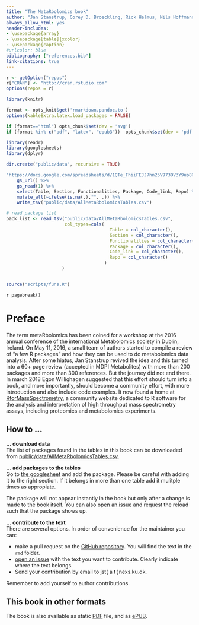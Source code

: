 ```yaml
---
title: "The MetaRbolomics book"
author: "Jan Stanstrup, Corey D. Broeckling, Rick Helmus, Nils Hoffmann, Ewy Mathé, Thomas Naake, Luca Nicolotti, Kristian Peters, Johannes Rainer, Reza M. Salek, Tobias Schulze, Emma L. Schymanski, Michael A. Stravs, Etienne A Thévenot, Hendrik Treutler, Ralf J. M. Weber, Egon Willighagen, Michael Witting, Steffen Neumann"
always_allow_html: yes
header-includes:
- \usepackage{array}
- \usepackage[table]{xcolor}
- \usepackage{caption}
#urlcolor: blue
bibliography: ["references.bib"]
link-citations: true
---
```


```r
r <- getOption("repos")
r["CRAN"] <- "http://cran.rstudio.com"
options(repos = r)

library(knitr)

format <- opts_knit$get('rmarkdown.pandoc.to')
options(kableExtra.latex.load_packages = FALSE)

if (format=="html") opts_chunk$set(dev = 'svg')
if (format %in% c("pdf", "latex", "epub3"))  opts_chunk$set(dev = 'pdf')
```

```r
library(readr)
library(googlesheets)
library(dplyr)

dir.create("public/data", recursive = TRUE)

"https://docs.google.com/spreadsheets/d/1QTe_FhiiFEJJ7hn25V973OV3Y9up8CsiLXgZXgTg_UU/edit?usp=sharing" %>% 
    gs_url() %>% 
    gs_read(1) %>% 
    select(Table, Section, Functionalities, Package, Code_link, Repo) %>% 
    mutate_all(~ifelse(is.na(.),"", .)) %>% 
    write_tsv("public/data/AllMetaRbolomicsTables.csv")

# read package list
pack_list <- read_tsv("public/data/AllMetaRbolomicsTables.csv",
                      col_types=cols(
                                       Table = col_character(),
                                       Section = col_character(),
                                       Functionalities = col_character(),
                                       Package = col_character(),
                                       Code_link = col_character(),
                                       Repo = col_character()
                                     )
                     )


source("scripts/funs.R")
```


`r pagebreak()`

# Preface {-}

The term metaRbolomics has been coined for a workshop at the 2016
annual conference of the international Metabolomics society in Dublin,
Ireland. On May 11, 2016, a small team of authors started to compile a
review of "a few R packages" and how they can be used to do
metabolomics data analysis. After some hiatus, Jan Stanstrup revived
the idea and this turned into a 60+ page review (accepted in MDPI
Metabolites) with more than 200 packages and more than 300
references. But the journey did not end there. In march 2018 Egon
Willighagen suggested that this effort should turn into a book, and
more importantly, should become a community effort, with more
introduction and also include code examples. It now found a home at
[RforMassSpectrometry](https://rformassspectrometry.github.io/RforMassSpectrometry/),
a community website dedicated to R software for the analysis and
interpretation of high throughput mass spectrometry assays, including
proteomics and metabolomics experiments.

## How to ... {-}

**... download data**<br>
The list of packages found in the tables in this book can be downloaded from
[public/data/AllMetaRbolomicsTables.csv](public/data/AllMetaRbolomicsTables.csv).


**... add packages to the tables**<br>
Go to [the googlesheet](https://docs.google.com/spreadsheets/d/1QTe_FhiiFEJJ7hn25V973OV3Y9up8CsiLXgZXgTg_UU/edit?usp=sharing)
and add the package. Please be careful with adding it to the right section.
If it belongs in more than one table add it mulitple times as appropiate.

The package will not appear instantly in the book but only after a change is made to
the book itself. You can also [open an issue](https://github.com/rformassspectrometry/metaRbolomics-book/issues)
and request the reload such that the package shows up.


**... contribute to the text**<br>
There are several options. In order of convenience for the maintainer you can:

* make a pull request on the [GitHub repository](https://github.com/rformassspectrometry/metaRbolomics-book). You will find the text in the `rmd` folder.
* [open an issue](https://github.com/rformassspectrometry/metaRbolomics-book/issues) with the text you want to contribute. Clearly indicate where the text belongs.
* Send your contribution by email to jst( a t )nexs.ku.dk.

Remember to add yourself to author contributions.

## This book in other formats {-}

The book is also available as static [PDF](https://rformassspectrometry.github.io/metaRbolomics-book/The_MetaRbolomics_book.pdf)
file, and as [ePUB](https://rformassspectrometry.github.io/metaRbolomics-book/The_MetaRbolomics_book.epub).



